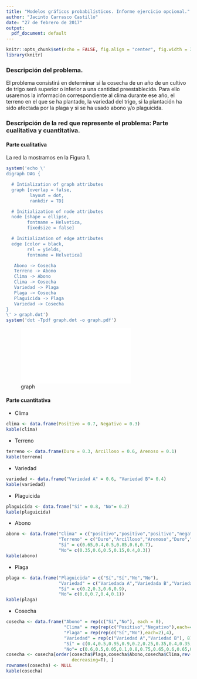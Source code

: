 ```yaml
---
title: "Modelos gráficos probabilísticos. Informe ejercicio opcional."
author: "Jacinto Carrasco Castillo"
date: "27 de febrero de 2017"
output:
  pdf_document: default
---
```


```r
knitr::opts_chunk$set(echo = FALSE, fig.align = "center", fig.width = 3)
library(knitr)
```


### Descripción del problema.

El problema consistirá en determinar si la cosecha de un año de un cultivo de trigo será superior o inferior a una cantidad preestablecida. Para ello usaremos la información correspondiente al clima durante ese año, el terreno en el que se ha plantado, la variedad del trigo, si la plantación ha sido afectada por la plaga y si se ha usado abono y/o plaguicida.

### Descripción de la red que represente el problema: Parte cualitativa y cuantitativa.

#### Parte cualitativa

   La red la mostramos en la Figura 1.
```r
system('echo \'
digraph DAG {

  # Intialization of graph attributes
  graph [overlap = false,
         layout = dot,
         rankdir = TD]

  # Initialization of node attributes
  node [shape = ellipse,
        fontname = Helvetica,
        fixedsize = false]

  # Initialization of edge attributes
  edge [color = black,
        rel = yields,
        fontname = Helvetica]

   Abono -> Cosecha
   Terreno -> Abono
   Clima -> Abono
   Clima -> Cosecha
   Variedad -> Plaga
   Plaga -> Cosecha
   Plaguicida -> Plaga
   Variedad -> Cosecha
}
\' > graph.dot')
system('dot -Tpdf graph.dot -o graph.pdf')
```

![graph](graph.pdf)

#### Parte cuantitativa 

* Clima
```r
clima <- data.frame(Positivo = 0.7, Negativo = 0.3)
kable(clima)
```


* Terreno
```r
terreno <- data.frame(Duro = 0.3, Arcilloso = 0.6, Arenoso = 0.1)
kable(terreno)
```


* Variedad
```r
variedad <- data.frame("Variedad A" = 0.6, "Variedad B"= 0.4)
kable(variedad)
```



* Plaguicida
```r
plaguicida <- data.frame("Sí" = 0.8, "No"= 0.2)
kable(plaguicida)
```


* Abono
```r
abono <- data.frame("Clima" = c("positivo","positivo","positivo","negativo", "negativo", "negativo"),
                    "Terreno" = c("Duro","Arcilloso","Arenoso","Duro","Arcilloso", "Arenoso"),
                    "Sí" = c(0.65,0.4,0.5,0.85,0.6,0.7),
                    "No"= c(0.35,0.6,0.5,0.15,0.4,0.3))
kable(abono)
```

* Plaga

```r
plaga <- data.frame("Plaguicida" = c("Sí","Sí","No","No"),
                    "Variedad" = c("Variedada A","Variedada B","Variedada A","Variedada B"),
                    "Sí" = c(0.2,0.3,0.6,0.9),
                    "No"= c(0.8,0.7,0.4,0.1))
kable(plaga)
```



* Cosecha
```r
cosecha <- data.frame("Abono" = rep(c("Sí","No"), each = 8),
                      "Clima" = rep(rep(c("Positivo","Negativo"),each=4),2),
                      "Plaga" = rep(rep(c("Sí","No"),each=2),4),
                      "Variedad" = rep(c("Variedad A","Variedad B"), 8),
                      "Sí" = c(0.4,0.5,0.95,0.9,0.2,0.25,0.35,0.4,0.35,0.25,0.8,0.7,0.05,0.07,0.3,0.2),
                      "No"= c(0.6,0.5,0.05,0.1,0.8,0.75,0.65,0.6,0.65,0.75,0.2,0.3,0.95,0.93,0.7,0.8))
cosecha <- cosecha[order(cosecha$Plaga,cosecha$Abono,cosecha$Clima,rev(cosecha$Variedad),
                         decreasing=T), ]
rownames(cosecha) <- NULL
kable(cosecha)
```


